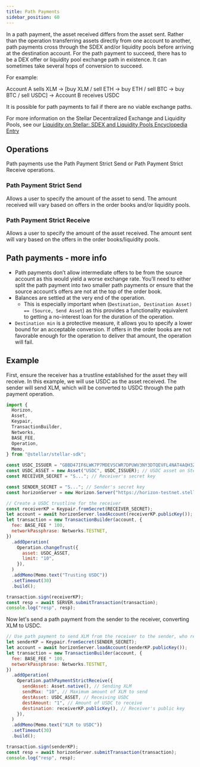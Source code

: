 ```yaml
---
title: Path Payments
sidebar_position: 60
---
```



In a path payment, the asset received differs from the asset sent. Rather than the operation transferring assets directly from one account to another, path payments cross through the SDEX and/or liquidity pools before arriving at the destination account. For the path payment to succeed, there has to be a DEX offer or liquidity pool exchange path in existence. It can sometimes take several hops of conversion to succeed.

For example:

Account A sells XLM → [buy XLM / sell ETH → buy ETH / sell BTC → buy BTC / sell USDC] → Account B receives USDC

It is possible for path payments to fail if there are no viable exchange paths.

For more information on the Stellar Decentralized Exchange and Liquidity Pools, see our [Liquidity on Stellar: SDEX and Liquidity Pools Encyclopedia Entry](../sdex/liquidity-on-stellar-sdex-liquidity-pools.mdx)

## Operations

Path payments use the Path Payment Strict Send or Path Payment Strict Receive operations.

### Path Payment Strict Send

Allows a user to specify the amount of the asset to send. The amount received will vary based on offers in the order books and/or liquidity pools.

### Path Payment Strict Receive

Allows a user to specify the amount of the asset received. The amount sent will vary based on the offers in the order books/liquidity pools.

## Path payments - more info

- Path payments don’t allow intermediate offers to be from the source account as this would yield a worse exchange rate. You’ll need to either split the path payment into two smaller path payments or ensure that the source account’s offers are not at the top of the order book.
- Balances are settled at the very end of the operation.
  - This is especially important when (`Destination, Destination Asset) == (Source, Send Asset`) as this provides a functionality equivalent to getting a no-interest loan for the duration of the operation.
- `Destination min` is a protective measure, it allows you to specify a lower bound for an acceptable conversion. If offers in the order books are not favorable enough for the operation to deliver that amount, the operation will fail.

## Example

First, ensure the receiver has a trustline established for the asset they will receive. In this example, we will use USDC as the asset received. The sender will send XLM, which will be converted to USDC through the path payment operation.

<CodeExample>

```js
import {
  Horizon,
  Asset,
  Keypair,
  TransactionBuilder,
  Networks,
  BASE_FEE,
  Operation,
  Memo,
} from "@stellar/stellar-sdk";

const USDC_ISSUER = "GBBD47IF6LWK7P7MDEVSCWR7DPUWV3NY3DTQEVFL4NAT4AQH3ZLLFLA5"; // USDC issuer on Stellar Testnet
const USDC_ASSET = new Asset("USDC", USDC_ISSUER); // USDC asset on Stellar Testnet
const RECEIVER_SECRET = "S..."; // Receiver's secret key

const SENDER_SECRET = "S..."; // Sender's secret key
const horizonServer = new Horizon.Server("https://horizon-testnet.stellar.org");

// Create a USDC trustline for the receiver
const receiverKP = Keypair.fromSecret(RECEIVER_SECRET);
let account = await horizonServer.loadAccount(receiverKP.publicKey());
let transaction = new TransactionBuilder(account, {
  fee: BASE_FEE * 100,
  networkPassphrase: Networks.TESTNET,
})
  .addOperation(
    Operation.changeTrust({
      asset: USDC_ASSET,
      limit: "10",
    }),
  )
  .addMemo(Memo.text("Trusting USDC"))
  .setTimeout(30)
  .build();

transaction.sign(receiverKP);
const resp = await SERVER.submitTransaction(transaction);
console.log("resp", resp);
```

</CodeExample>

Now let's send a path payment from the sender to the receiver, converting XLM to USDC.

<CodeExample>

```js
// Use path payment to send XLM from the receiver to the sender, who receives USDC
let senderKP = Keypair.fromSecret(SENDER_SECRET);
let account = await horizonServer.loadAccount(senderKP.publicKey());
let transaction = new TransactionBuilder(account, {
  fee: BASE_FEE * 100,
  networkPassphrase: Networks.TESTNET,
})
  .addOperation(
    Operation.pathPaymentStrictReceive({
      sendAsset: Asset.native(), // Sending XLM
      sendMax: "10", // Maximum amount of XLM to send
      destAsset: USDC_ASSET, // Receiving USDC
      destAmount: "1", // Amount of USDC to receive
      destination: receiverKP.publicKey(), // Receiver's public key
    }),
  )
  .addMemo(Memo.text("XLM to USDC"))
  .setTimeout(30)
  .build();

transaction.sign(senderKP);
const resp = await horizonServer.submitTransaction(transaction);
console.log("resp", resp);
```

</CodeExample>

